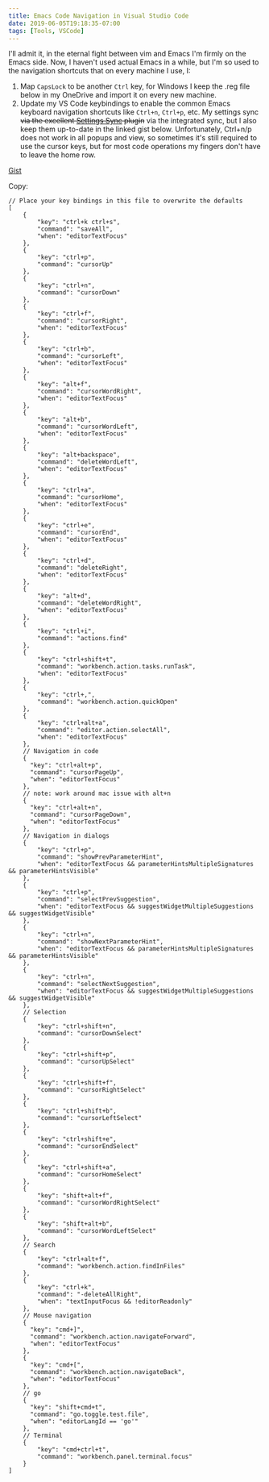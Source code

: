 ```yaml
---
title: Emacs Code Navigation in Visual Studio Code
date: 2019-06-05T19:18:35-07:00
tags: [Tools, VSCode]
---
```

I'll admit it, in the eternal fight between vim and Emacs I'm firmly on the Emacs side. Now, I haven't used actual Emacs in a while, but I'm so used to the navigation shortcuts that on every machine I use, I:

1. Map `CapsLock` to be another `Ctrl` key, for Windows I keep the .reg file below in my OneDrive and import it on every new machine.
2. Update my VS Code keybindings to enable the common Emacs keyboard navigation shortcuts like `Ctrl+n`, `Ctrl+p`, etc. My settings sync ~~via the excellent [Settings Sync](https://marketplace.visualstudio.com/items?itemName=Shan.code-settings-sync) plugin~~ via the integrated sync, but I also keep them up-to-date in the linked gist below. Unfortunately, Ctrl+n/p does not work in all popups and view, so sometimes it's still required to use the cursor keys, but for most code operations my fingers don't have to leave the home row.

[Gist](https://gist.github.com/cschleiden/83951ef763581478e81a44566111c779)

Copy:


```jsonc
// Place your key bindings in this file to overwrite the defaults
[
    {
        "key": "ctrl+k ctrl+s",
        "command": "saveAll",
        "when": "editorTextFocus"
    },
    {
        "key": "ctrl+p",
        "command": "cursorUp"
    },
    {
        "key": "ctrl+n",
        "command": "cursorDown"
    },
    {
        "key": "ctrl+f",
        "command": "cursorRight",
        "when": "editorTextFocus"
    },
    {
        "key": "ctrl+b",
        "command": "cursorLeft",
        "when": "editorTextFocus"
    },
    {
        "key": "alt+f",
        "command": "cursorWordRight",
        "when": "editorTextFocus"
    },
    {
        "key": "alt+b",
        "command": "cursorWordLeft",
        "when": "editorTextFocus"
    },
    {
        "key": "alt+backspace",
        "command": "deleteWordLeft",
        "when": "editorTextFocus"
    },
    {
        "key": "ctrl+a",
        "command": "cursorHome",
        "when": "editorTextFocus"
    },
    {
        "key": "ctrl+e",
        "command": "cursorEnd",
        "when": "editorTextFocus"
    },
    {
        "key": "ctrl+d",
        "command": "deleteRight",
        "when": "editorTextFocus"
    },
    {
        "key": "alt+d",
        "command": "deleteWordRight",
        "when": "editorTextFocus"
    },
    {
        "key": "ctrl+i",
        "command": "actions.find"
    },
    {
        "key": "ctrl+shift+t",
        "command": "workbench.action.tasks.runTask",
        "when": "editorTextFocus"
    },
    {
        "key": "ctrl+,",
        "command": "workbench.action.quickOpen"
    },
    {
        "key": "ctrl+alt+a",
        "command": "editor.action.selectAll",
        "when": "editorTextFocus"
    },
    // Navigation in code
    {
      "key": "ctrl+alt+p",
      "command": "cursorPageUp",
      "when": "editorTextFocus"
    },
    // note: work around mac issue with alt+n
    {
      "key": "ctrl+alt+n",
      "command": "cursorPageDown",
      "when": "editorTextFocus"
    },
    // Navigation in dialogs
    {
        "key": "ctrl+p",
        "command": "showPrevParameterHint",
        "when": "editorTextFocus && parameterHintsMultipleSignatures && parameterHintsVisible"
    },
    {
        "key": "ctrl+p",
        "command": "selectPrevSuggestion",
        "when": "editorTextFocus && suggestWidgetMultipleSuggestions && suggestWidgetVisible"
    },
    {
        "key": "ctrl+n",
        "command": "showNextParameterHint",
        "when": "editorTextFocus && parameterHintsMultipleSignatures && parameterHintsVisible"
    },
    {
        "key": "ctrl+n",
        "command": "selectNextSuggestion",
        "when": "editorTextFocus && suggestWidgetMultipleSuggestions && suggestWidgetVisible"
    },
    // Selection
    {
        "key": "ctrl+shift+n",
        "command": "cursorDownSelect"
    },
    {
        "key": "ctrl+shift+p",
        "command": "cursorUpSelect"
    },
    {
        "key": "ctrl+shift+f",
        "command": "cursorRightSelect"
    },
    {
        "key": "ctrl+shift+b",
        "command": "cursorLeftSelect"
    },
    {
        "key": "ctrl+shift+e",
        "command": "cursorEndSelect"
    },
    {
        "key": "ctrl+shift+a",
        "command": "cursorHomeSelect"
    },
    {
        "key": "shift+alt+f",
        "command": "cursorWordRightSelect"
    },
    {
        "key": "shift+alt+b",
        "command": "cursorWordLeftSelect"
    },
    // Search
    {
        "key": "ctrl+alt+f",
        "command": "workbench.action.findInFiles"
    },
    {
        "key": "ctrl+k",
        "command": "-deleteAllRight",
        "when": "textInputFocus && !editorReadonly"
    },
    // Mouse navigation
    {
      "key": "cmd+]",
      "command": "workbench.action.navigateForward",
      "when": "editorTextFocus"
    },
    {
      "key": "cmd+[",
      "command": "workbench.action.navigateBack",
      "when": "editorTextFocus"
    },
    // go
    {
      "key": "shift+cmd+t",
      "command": "go.toggle.test.file",
      "when": "editorLangId == 'go'"
    },
    // Terminal
    {
        "key": "cmd+ctrl+t",
        "command": "workbench.panel.terminal.focus"
    }
]
```
